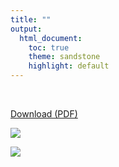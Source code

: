 ```yaml
---
title: ""
output:
  html_document:
    toc: true
    theme: sandstone
    highlight: default
---
```


<br>

[Download (PDF) ](images/AJohnWoodill_CV.pdf)

![](images/AJohnWoodill_CV-page-001.jpg)

![](images/AJohnWoodill_CV-page-002.jpg)


